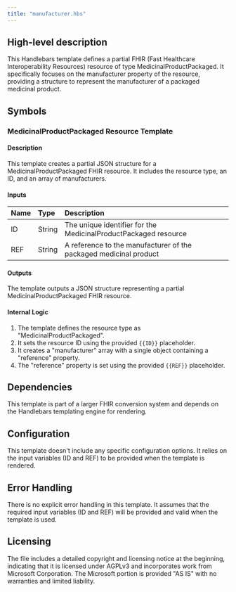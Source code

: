 ```yaml
---
title: "manufacturer.hbs"
---
```


## High-level description
This Handlebars template defines a partial FHIR (Fast Healthcare Interoperability Resources) resource of type MedicinalProductPackaged. It specifically focuses on the manufacturer property of the resource, providing a structure to represent the manufacturer of a packaged medicinal product.

## Symbols

### MedicinalProductPackaged Resource Template
#### Description
This template creates a partial JSON structure for a MedicinalProductPackaged FHIR resource. It includes the resource type, an ID, and an array of manufacturers.

#### Inputs
| Name | Type | Description |
|:-----|:-----|:------------|
| ID | String | The unique identifier for the MedicinalProductPackaged resource |
| REF | String | A reference to the manufacturer of the packaged medicinal product |

#### Outputs
The template outputs a JSON structure representing a partial MedicinalProductPackaged FHIR resource.

#### Internal Logic
1. The template defines the resource type as "MedicinalProductPackaged".
2. It sets the resource ID using the provided `{{ID}}` placeholder.
3. It creates a "manufacturer" array with a single object containing a "reference" property.
4. The "reference" property is set using the provided `{{REF}}` placeholder.

## Dependencies
This template is part of a larger FHIR conversion system and depends on the Handlebars templating engine for rendering.

## Configuration
This template doesn't include any specific configuration options. It relies on the input variables (ID and REF) to be provided when the template is rendered.

## Error Handling
There is no explicit error handling in this template. It assumes that the required input variables (ID and REF) will be provided and valid when the template is used.

## Licensing
The file includes a detailed copyright and licensing notice at the beginning, indicating that it is licensed under AGPLv3 and incorporates work from Microsoft Corporation. The Microsoft portion is provided "AS IS" with no warranties and limited liability.